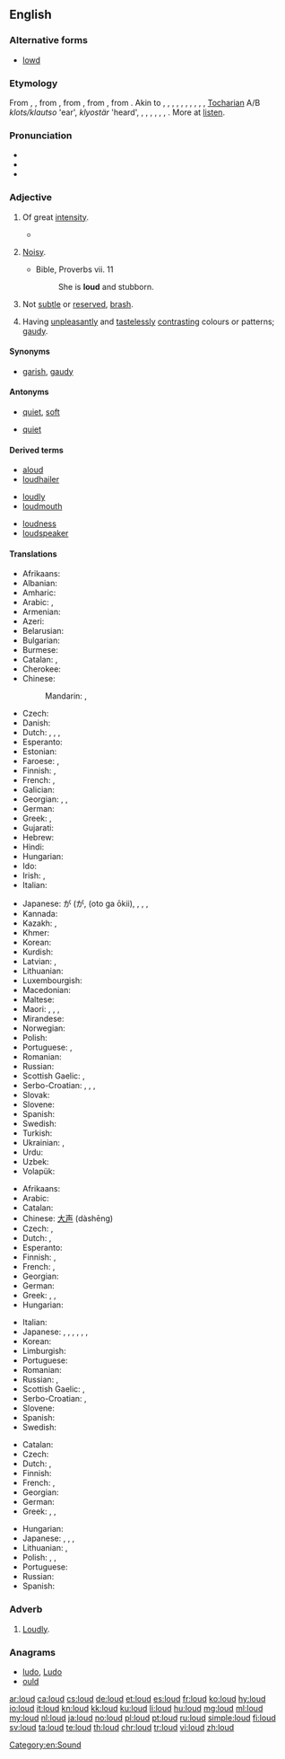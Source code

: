 {{also|Loud}}
==English==

===Alternative forms===
* [[lowd]] {{qualifier|obsolete}}

===Etymology===
From {{etyl|enm|en}} {{term|loud|lang=enm}}, {{term|lud|lang=enm}}, from {{etyl|ang|en}} {{m|ang|hlūd||loud, noisy, sounding, sonorous}}, from {{etyl|gem-pro|en}} {{m|gem-pro|*hlūþaz||heard}}, from {{etyl|ine-pro|en}} {{m|ine-pro|*ḱlewtos||heard, famous}}, from {{etyl|ine-pro|en}} {{m|ine-pro|*ḱlew-||to hear}}. Akin to {{etyl|sco|-}} {{term|loud|lang=sco}}, {{term|lowd||loud|lang=sco}}, {{etyl|fy|-}} {{term|lûd||loud|lang=fy}}, {{etyl|nl|-}} {{term|luid||loud|lang=nl}}, {{etyl|nds|-}} {{term|lud||loud|lang=nds}}, {{etyl|de|-}} {{term|laut||loud|lang=de}}, {{etyl|ga|-}} {{term|clú||repute|lang=ga}}, {{etyl|cy|-}} {{term|clywed||heard|lang=cy}}, {{term|clod||praise|lang=cy}}, {{etyl|la|-}} {{term|inclutus||famous|lang=la}}, [[Tocharian]] A/B ''klots/klautso'' 'ear', ''klyostär'' 'heard', {{etyl|grc|-}} {{term|κλυτός||famous|lang=grc}}, {{etyl|sq|-}} {{term|quaj||to name, call|lang=sq}}, {{term|shquar||famous, notorious|lang=sq}}, {{etyl|xcl|-}} {{term|լու||the act of hearing|lang=xcl}}, {{etyl|cu|-}} {{term|слава||glory|tr=slava|lang=cu}}, {{term|слово||word|tr=slovo|lang=cu}}, {{etyl|sa|-}} {{term|श्रव||glory|tr=śráva|lang=sa}}. More at [[listen]].

===Pronunciation===
* {{IPA|/laʊd/|lang=en}}
* {{audio|en-us-loud.ogg|Audio (US)|lang=en}}
* {{rhymes|aʊd|lang=en}}

===Adjective===
{{en-adj|er}}

# {{context|of a sound|lang=en}} Of great [[intensity]].
#* {{quote-book|year=1898|author={{w|Winston Churchill (novelist)|Winston Churchill}}
|title={{w|The Celebrity}}|chapter=4
|passage=Mr. Cooke at once began a tirade against the residents of Asquith for permitting a sandy and generally disgraceful condition of the roads. So roundly did he vituperate the inn management in particular, and with such a '''loud''' flow of words, that I trembled lest he should be heard on the veranda.}}
#: {{usex|lang=en|Turn that music down; it's too '''loud.'''}}
# {{context|of a person, thing, event, etc.|lang=en}} [[noisy|Noisy]].
#* Bible, Proverbs vii. 11
#*: She is '''loud''' and stubborn.
#: {{usex|lang=en|a '''loud''' party that went on all night}}
# {{context|of a person, event, etc.|lang=en}} Not [[subtle]] or [[reserved]], [[brash]].
# {{context|of clothing, decorations, etc.|lang=en}} Having [[unpleasant]]ly and [[tasteless]]ly [[contrast]]ing colours or patterns; [[gaudy]].
#: {{usex|lang=en|a '''loud''' style of dress;&nbsp; '''loud colors'''}}

====Synonyms====
* {{sense|of clothing, etc}} [[garish]], [[gaudy]]

====Antonyms====
* {{sense|sound}} [[quiet]], [[soft]]
* {{sense|person}} [[quiet]]

====Derived terms====
{{rel-top3|Terms derived from ''loud'' (adjective)}}
* [[aloud]]
* [[loudhailer]]
{{rel-mid3}}
* [[loudly]]
* [[loudmouth]]
{{rel-mid3}}
* [[loudness]]
* [[loudspeaker]]
{{rel-bottom}}

====Translations====
{{trans-top|of a sound}}
* Afrikaans: {{t|af|hard}}
* Albanian: {{t-needed|sq}}
* Amharic: {{t-needed|am}}
* Arabic: {{qualifier|indefinite}} {{t|ar|عالٍ|tr=ʿālin}}, {{qualifier|definite}} {{t|ar|عالي|tr=al-ʿāliyy|alt=العالي}}
* Armenian: {{t+|hy|բարձր}}
* Azeri: {{t+|az|uca}}
* Belarusian: {{t|be|гучны|tr=húčny|sc=Cyrl}}
* Bulgarian: {{t+|bg|гръмък|tr=grǎ̀mǎk|sc=Cyrl}}
* Burmese: {{t-needed|my}}
* Catalan: {{t+|ca|fort}}, {{t+|ca|alt}}
* Cherokee: {{t|chr|ᎠᏍᏓᏯ|tr=asdaya|sc=Cher}}
* Chinese:
*: Mandarin: {{t|cmn|大聲|alt=大聲的|sc=Hani}}, {{t+|cmn|大声|tr=dàshēng de|alt=大声的|sc=Hani}}
* Czech: {{t+|cs|hlasitý}}
* Danish: {{t+|da|høj}}
* Dutch: {{t+|nl|luid}}, {{t+|nl|luide}}, {{t+|nl|hard}}, {{t+|nl|harde}}
* Esperanto: {{t|eo|laŭta}}
* Estonian: {{t|et|vali}}
* Faroese: {{t|fo|høgur}}, {{t|fo|harður}}
* Finnish: {{t+|fi|äänekäs}}, {{t|fi|kovalla}}
* French: {{t+|fr|fort|m}}, {{t+|fr|forte|f}}
* Galician: {{t-needed|gl}}
* Georgian: {{t|ka|ხმამაღალი}}, {{t|ka|ხმაძლიერი}}, {{t|ka|მჟღერი}}
* German: {{t+|de|laut}}
* Greek: {{t+|el|ηχηρός|m}}, {{t+|el|δυνατός|m}}
* Gujarati: {{t-needed|gu}}
* Hebrew: {{t-needed|he}}
* Hindi: {{t-needed|hi}}
* Hungarian: {{t+|hu|hangos}}
* Ido: {{t-needed|io}}
* Irish: {{t+|ga|ard}}, {{t|ga|glórach}}
* Italian: {{t+|it|forte|m|f}}
{{trans-mid}}
* Japanese: {{l|ja|音}}が{{l|ja|大きい}} ({{l|ja|おと}}が{{l|ja|おおきい}}, (oto ga ōkii), {{qualifier|of a voice}} {{t+|ja|大声|tr=[[おおごえ]], ōgoe|sc=Jpan}}, {{t|ja|騒々しい|tr=[[そうぞうしい]], sōzōshii|sc=Jpan}}, {{t|ja|喧しい|tr=[[やかましい]], yakamashii|sc=Jpan}}, {{t|ja|煩い|tr=[[うるさい]], urusai|sc=Jpan}}
* Kannada: {{t-needed|kn}}
* Kazakh: {{t|kk|қатты|tr=qattı|sc=Cyrl}}, {{t|kk|сартыл|tr=sartıl|sc=Cyrl}}
* Khmer: {{t+|km|ខ្លាំង|tr=klang|sc=Khmr}}
* Korean: {{t+|ko|시끄럽다|sc=Kore}}
* Kurdish: {{t-needed|ku}}
* Latvian: {{t|lv|skaļš}}, {{t|lv|skanīgs}}
* Lithuanian: {{t|lt|garsus}}
* Luxembourgish: {{t-needed|lb}}
* Macedonian: {{t|mk|гласен|tr=glásen|sc=Cyrl}}
* Maltese: {{t-needed|mt}}
* Maori: {{t|mi|tīhoihoi}}, {{t|mi|tīwerawera}}, {{t|mi|rahi}}, {{t|mi|rarahi}}
* Mirandese: {{t-needed|mwl}}
* Norwegian: {{t|no|høy}}
* Polish: {{t+|pl|głośny}}
* Portuguese: {{t+|pt|alto|m}}, {{t+|pt|alta|f}}
* Romanian: {{t+|ro|tare}}
* Russian: {{t+|ru|громкий|tr=grómkij}}
* Scottish Gaelic: {{t|gd|faramach}}, {{t|gd|fuaimneach}}
* Serbo-Croatian: {{t|sh|glȁsan}}, {{t|sh|bȕčan}}, {{t|sh|гласан}}, {{t|sh|бучан}}
* Slovak: {{t|sk|hlasný}}
* Slovene: {{t+|sl|glasen}}
* Spanish: {{t+|es|fuerte|m|f}}
* Swedish: {{t+|sv|hög}}
* Turkish: {{t+|tr|yüksek}}
* Ukrainian: {{t|uk|голосний|tr=holósnyj|sc=Cyrl}}, {{t|uk|гучний|tr=húčnyj|sc=Cyrl}}
* Urdu: {{t-needed|ur}}
* Uzbek: {{t|uz|qichqiroq}}
* Volapük: {{t-needed|vo}}
{{trans-bottom}}

{{trans-top|noisy}}
* Afrikaans: {{t|af|hard}}
* Arabic: {{t|ar|عالي|tr=ʕāli}}
* Catalan: {{t|ca|estrident}}
* Chinese: [[大声]] (dàshēng)
* Czech: {{t+|cs|hlasitý}}, {{t|cs|hlučný}}
* Dutch: {{t+|nl|luidruchtig}}, {{t+|nl|luidruchtige}}
* Esperanto: {{t|eo|brua}}
* Finnish: {{t+|fi|äänekäs}}, {{t+|fi|kovaääninen}}
* French: {{t+|fr|bruyant|m}}, {{t+|fr|bruyante|f}}
* Georgian: {{t-needed|ka}}
* German: {{t+|de|laut}}
* Greek: {{t+|el|θορυβώδης|m}}, {{t+|el|βροντερός|m}}, {{t+|el|βροντώδης|m}}
* Hungarian: {{t+|hu|hangos}}
{{trans-mid}}
* Italian: {{t+|it|rumoroso|m}}
* Japanese: {{t|ja|煩い|tr=[[うるさい]], [[urusai]]|sc=Jpan}}, {{t+|ja|姦しい|tr=[[かしましい]], [[kashimashii]]|sc=Jpan}}, {{t|ja|囂しい|tr=[[かまびすしい]], [[kamabisushii]]|sc=Jpan}}, {{t|ja|騒がしい|tr=[[さわがしい]], [[sawagashii]]|sc=Jpan}}, {{t|ja|騒々しい|tr=[[そうぞうしい]], [[sōzōshii]]|sc=Jpan}}, {{t|ja|騒然|tr=[[そうぜん]], [[sōzen]]|sc=Jpan}}, {{t|ja|喧しい|tr=[[やかましい]], [[yakamashii]]|sc=Jpan}}
* Korean: {{t|ko|시끄러운|tr=sikkeureoun}}
* Limburgish: {{t+|li|helle}}
* Portuguese: {{t+|pt|barulhento}}
* Romanian: {{t+|ro|gălăgios}}
* Russian: {{t+|ru|громкий|tr=grómkij}}, {{t+|ru|шумный|tr=šúmnyj}}
* Scottish Gaelic: {{t|gd|faramach}}, {{t|gd|fuaimneach}}
* Serbo-Croatian: {{t|sh|glȁsan}}, {{t|sh|bȕčan}}
* Slovene: {{t|sl|hrupen}}
* Spanish: {{t+|es|ruidoso}}
* Swedish: {{t+|sv|ljudlig}}
{{trans-bottom}}

{{trans-top|of a colour, clothing, etc.}}
* Catalan: {{t|ca|cridaner}}
* Czech: {{t|cs|křiklavý}}
* Dutch: {{t+|nl|vloekend}}, {{t|nl|schreeuwerig}}
* Finnish: {{t|fi|räikeä}}
* French: {{t+|fr|voyant|m}}, {{t+|fr|voyante|f}}
* Georgian: {{t|ka|მყვირალა}}
* German: {{t+|de|grell}}
* Greek: {{t+|el|φανταχτερός|m}}, {{t+|el|χτυπητός|m}}, {{t+|el|κραυγαλέος|m}}
{{trans-mid}}
* Hungarian: {{t+|hu|harsány}}
* Japanese: {{t|ja|派手|alt=派手な|tr=はでな, hade na|sc=Jpan}}, {{t+|ja|けばけばしい|tr=[[kebakebashii]]|sc=Jpan}}, {{t|ja|どぎつい|tr=[[dogitsui]]|sc=Jpan}}, {{t|ja|毒々しい|tr=[[どくどくしい]], [[dokudokushii]]|sc=Jpan}}
* Lithuanian: {{t|lt|rėksmingas|m}}, {{t|lt|rėksminga|f}}
* Polish: {{t+|pl|krzykliwy|m}}, {{t|pl|krzykliwa|f}}, {{t|pl|krzykliwe}}
* Portuguese: {{t+|pt|berrante}}
* Russian: {{t+|ru|кричащий|tr=kričáš'ij}}
* Spanish: {{t|es|chillón|m}}
{{trans-bottom}}

===Adverb===
{{en-adv}}

# [[loudly|Loudly]].

===Anagrams===
* [[ludo#English|ludo]], [[Ludo#English|Ludo]]
* [[ould#English|ould]]

[[Category:en:Sound]]

[[ar:loud]]
[[ca:loud]]
[[cs:loud]]
[[de:loud]]
[[et:loud]]
[[es:loud]]
[[fr:loud]]
[[ko:loud]]
[[hy:loud]]
[[io:loud]]
[[it:loud]]
[[kn:loud]]
[[kk:loud]]
[[ku:loud]]
[[li:loud]]
[[hu:loud]]
[[mg:loud]]
[[ml:loud]]
[[my:loud]]
[[nl:loud]]
[[ja:loud]]
[[no:loud]]
[[pl:loud]]
[[pt:loud]]
[[ru:loud]]
[[simple:loud]]
[[fi:loud]]
[[sv:loud]]
[[ta:loud]]
[[te:loud]]
[[th:loud]]
[[chr:loud]]
[[tr:loud]]
[[vi:loud]]
[[zh:loud]]